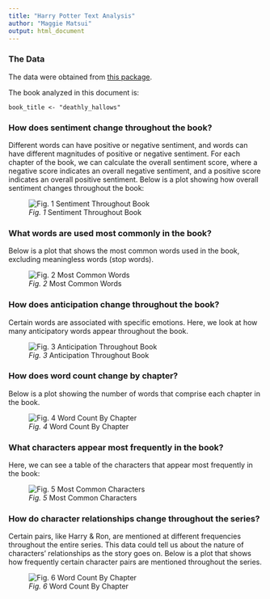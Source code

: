 ```yaml
---
title: "Harry Potter Text Analysis"
author: "Maggie Matsui"
output: html_document
---
```


### The Data
The data were obtained from [this package](https://github.com/bradleyboehmke/harrypotter).

The book analyzed in this document is:
```
book_title <- "deathly_hallows"
```

### How does sentiment change throughout the book?

Different words can have positive or negative sentiment, and words can have different magnitudes of positive or negative sentiment. For each chapter of the book, we can calculate the overall sentiment score, where a negative score indicates an overall negative sentiment, and a positive score indicates an overall positive sentiment. Below is a plot showing how overall sentiment changes throughout the book:

![*Fig. 1* Sentiment Throughout Book](plots/sentiment_over_time.png)

### What words are used most commonly in the book?

Below is a plot that shows the most common words used in the book, excluding meaningless words (stop words).

![*Fig. 2* Most Common Words](plots/most_common_words.png)

### How does anticipation change throughout the book?

Certain words are associated with specific emotions. Here, we look at how many anticipatory words appear throughout the book. 

![*Fig. 3* Anticipation Throughout Book](plots/anticipation.png)

### How does word count change by chapter?

Below is a plot showing the number of words that comprise each chapter in the book.

![*Fig. 4* Word Count By Chapter](plots/word_count.png)

### What characters appear most frequently in the book? 
Here, we can see a table of the characters that appear most frequently in the book:

![*Fig. 5* Most Common Characters](plots/characters.png)

### How do character relationships change throughout the series?

Certain pairs, like Harry & Ron, are mentioned at different frequencies throughout the entire series. This data could tell us about the nature of characters' relationships as the story goes on. Below is a plot that shows how frequently certain character pairs are mentioned throughout the series.

![*Fig. 6* Word Count By Chapter](plots/char_pairs.png)